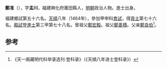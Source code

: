 '''鄭准'''（{{bd|1425年||？}}），字'''孟川'''，福建興化府莆田縣人，[[明朝|明朝]]政治人物。進士出身。

福建鄉試第五十六名。[[天顺_(明朝)|天順]]八年（1464年），參加甲申科[[會試|會試]]，得[[貢士|貢士]]第七十六名。[[殿試|殿試]]登[[進士|進士]]第三甲第七十八名。曾祖父[[鄭宏毅|鄭宏毅]]。祖父[[鄭善積|鄭善積]]。父亲[[鄭良伯|鄭良伯]]<ref>《天一阁藏明代科举录选刊·登科录》（《天順八年进士登科录》）</ref>。

==参考==
{{reflist}}
{{明朝人物小作品}}
{{天順八年甲申科殿試金榜}}